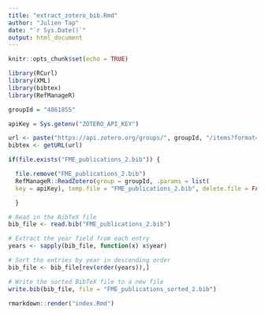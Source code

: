 ```yaml
---
title: "extract_zotero_bib.Rmd"
author: "Julien Tap"
date: "`r Sys.Date()`"
output: html_document
---
```


```r
knitr::opts_chunk$set(echo = TRUE)
```


```r

library(RCurl)
library(XML)
library(bibtex)
library(RefManageR)

```

```r

groupId = "4861855"

apiKey = Sys.getenv("ZOTERO_API_KEY")


```



```r
url <- paste("https://api.zotero.org/groups/", groupId, "/items?format=bib&v=3&key=", apiKey, sep="")
bibtex <- getURL(url)
```

```r

if(file.exists("FME_publications_2.bib")) {

  file.remove("FME_publications_2.bib") 
  RefManageR::ReadZotero(group = groupId, .params = list(
  key = apiKey), temp.file = "FME_publications_2.bib", delete.file = FALSE) -> res.bib

  }


```

```r



# Read in the BibTeX file
bib_file <- read.bib("FME_publications_2.bib")

# Extract the year field from each entry
years <- sapply(bib_file, function(x) x$year)

# Sort the entries by year in descending order
bib_file <- bib_file[rev(order(years)),]

# Write the sorted BibTeX file to a new file
write.bib(bib_file, file = "FME_publications_sorted_2.bib")


```



```r

rmarkdown::render("index.Rmd")


```





